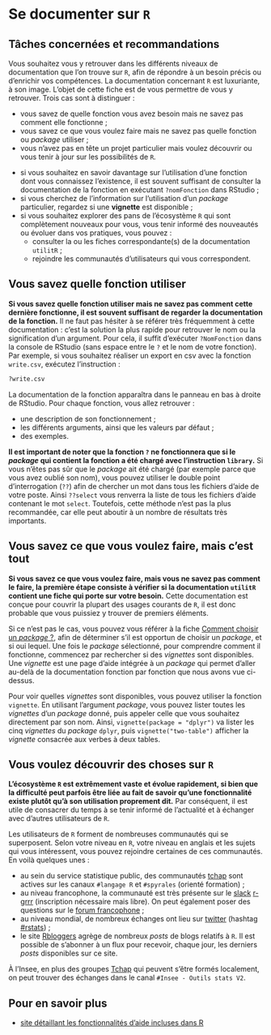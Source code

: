 # Se documenter sur `R`

## Tâches concernées et recommandations

Vous souhaitez vous y retrouver dans les différents niveaux de documentation que l'on trouve sur `R`, afin de répondre à un besoin précis ou d'enrichir vos compétences. La documentation concernant `R` est luxuriante, à son image. L'objet de cette fiche est de vous permettre de vous y retrouver. Trois cas sont à distinguer :

* vous savez de quelle fonction vous avez besoin mais ne savez pas comment elle fonctionne ;
* vous savez ce que vous voulez faire mais ne savez pas quelle fonction ou _package_ utiliser ;
* vous n'avez pas en tête un projet particulier mais voulez découvrir ou vous tenir à jour sur les possibilités de `R`. 

::: {.recommandation}


* si vous souhaitez en savoir davantage sur l'utilisation d'une fonction dont vous connaissez l'existence, il est souvent suffisant de consulter la documentation de la fonction en exécutant `?nomFonction` dans RStudio ;
* si vous cherchez de l'information sur l'utilisation d'un _package_ particulier, regardez si une __vignette__ est disponible ;
* si vous souhaitez explorer des pans de l'écosystème `R` qui sont complètement nouveaux pour vous, vous tenir informé des nouveautés ou évoluer dans vos pratiques, vous pouvez :
    - consulter la ou les fiches correspondante(s) de la documentation `utilitR` ;
    - rejoindre les communautés d'utilisateurs qui vous correspondent.

:::

## Vous savez quelle fonction utiliser

**Si vous savez quelle fonction utiliser mais ne savez pas comment cette dernière fonctionne, il est souvent suffisant de regarder la documentation de la fonction.** Il ne faut pas hésiter à se référer très fréquemment à cette documentation : c'est la solution la plus rapide pour retrouver le nom ou la signification d'un argument. Pour cela, il suffit d'exécuter `?NomFonction` dans la console de RStudio (sans espace entre le `?` et le nom de votre fonction). Par exemple, si vous souhaitez réaliser un export en csv avec la fonction `write.csv`, exécutez l'instruction :

```r
?write.csv
```
La documentation de la fonction apparaîtra dans le panneau en bas à droite de RStudio. Pour chaque fonction, vous allez retrouver :

* une description de son fonctionnement ;
* les différents arguments, ainsi que les valeurs par défaut ;
* des exemples.

**Il est important de noter que la fonction `?` ne fonctionnera que si le _package_ qui contient la fonction a été chargé avec l'instruction `library`.** Si vous n'êtes pas sûr que le _package_ ait été chargé (par exemple parce que vous avez oublié son nom), vous pouvez utiliser le double point d'interrogation (`??`) afin de chercher un mot dans tous les fichiers d'aide de votre poste. Ainsi `??select` vous renverra la liste de tous les fichiers d'aide contenant le mot `select`. Toutefois, cette méthode n'est pas la plus recommandée, car elle peut aboutir à un nombre de résultats très importants.

## Vous savez ce que vous voulez faire, mais c'est tout

**Si vous savez ce que vous voulez faire, mais vous ne savez pas comment le faire, la première étape consiste à vérifier si la documentation `utilitR` contient une fiche qui porte sur votre besoin.** Cette documentation est conçue pour couvrir la plupart des usages courants de `R`, il est donc probable que vous puissiez y trouver de premiers éléments.

Si ce n'est pas le cas, vous pouvez vous référer à la fiche [Comment choisir un _package_\ ?](#choisir-package), afin de déterminer s'il est opportun de choisir un _package_, et si oui lequel. Une fois le _package_ sélectionné, pour comprendre comment il fonctionne, commencez par rechercher si des _vignettes_ sont disponibles. Une _vignette_ est une page d'aide intégrée à un _package_ qui permet d'aller au-delà de la documentation fonction par fonction que nous avons vue ci-dessus.

Pour voir quelles _vignettes_ sont disponibles, vous pouvez utiliser la fonction `vignette`. En utilisant l'argument _package_, vous pouvez lister toutes les _vignettes_ d'un _package_ donné, puis appeler celle que vous souhaitez directement par son nom. Ainsi, `vignette(package = "dplyr")` va lister les cinq _vignettes_ du _package_ `dplyr`, puis `vignette("two-table")` afficher la _vignette_ consacrée aux verbes à deux tables.

## Vous voulez découvrir des choses sur `R`

__L'écosystème `R` est extrêmement vaste et évolue rapidement, si bien que la difficulté peut parfois être liée au fait de savoir qu'une fonctionnalité existe plutôt qu'à son utilisation proprement dit.__ Par conséquent, il est utile de consacrer du temps à se tenir informé de l'actualité et à échanger avec d'autres utilisateurs de `R`.

Les utilisateurs de `R` forment de nombreuses communautés qui se superposent. Selon votre niveau en `R`, votre niveau en anglais et les sujets qui vous intéressent, vous pouvez rejoindre certaines de ces communautés. En voilà quelques unes :

* au sein du service statistique public, des communautés [tchap](https://Tchap.gouv.fr/) sont actives sur les canaux `#langage R` et `#spyrales` (orienté formation) ;
* au niveau francophone, la communauté est très présente sur le [slack](https://fr.wikipedia.org/wiki/Slack_(plateforme)) [r-grrr](r-grrr.slack.com) (inscription nécessaire mais libre). On peut également poser des questions sur le [forum francophone](http://forums.cirad.fr/logiciel-R/index.php) ;
* au niveau mondial, de nombreux échanges ont lieu sur [twitter](https://twitter.com) (hashtag [#rstats](https://twitter.com/search?q=%23rstats&src=typed_query)) ;
* le site [Rbloggers](https://www.r-bloggers.com/) agrège de nombreux _posts_ de blogs relatifs à `R`. Il est possible de s'abonner à un flux pour recevoir, chaque jour, les derniers _posts_ disponibles sur ce site.

:::{.specificite}
À l'Insee, en plus des groupes [Tchap](https://tchap.gouv.fr/) qui peuvent s'être formés localement, on peut trouver des échanges dans le canal `#Insee - Outils stats V2`.
:::

## Pour en savoir plus

* [site détaillant les fonctionnalités d'aide incluses dans R](https://www.r-project.org/help.html)
